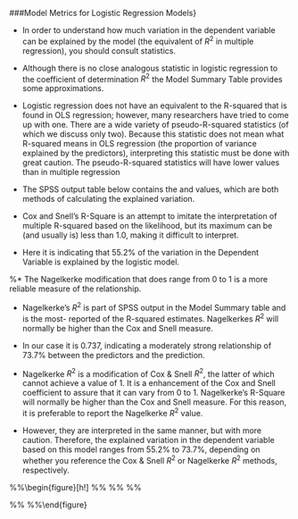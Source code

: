 


###Model Metrics for Logistic Regression Models}


*  In order to understand how much variation in the dependent variable can be explained 
by the model (the equivalent of $R^2$ in multiple regression), you should consult \textbf{\textit{Model Summary}} statistics.

*  Although there is no close analogous statistic in logistic regression to the coefficient of
determination $R^2$ the Model Summary Table provides some approximations.
*  
Logistic regression does not have an equivalent to the R-squared that is found in OLS regression; however, many researchers have tried to come up with one. There are a wide variety of pseudo-R-squared statistics (of which we discuss only two).  Because this statistic does not mean what R-squared means in OLS regression (the proportion of variance explained by the predictors), interpreting this statistic must be done with great caution.
The pseudo-R-squared statistics will have lower values than in multiple regression


*  The SPSS output table below contains the \textit{Cox \& Snell R Square} and \textit{Nagelkerke R Square } values, which are both methods of calculating the explained variation.



\begin{figure}[h!]
\centering
\includegraphics[width=0.9\linewidth]{images/Logistic5a}
\end{figure}



*  Cox and Snell’s R-Square is an attempt to imitate the interpretation of multiple R-squared based
on the likelihood, but its maximum can be (and usually is) less than 1.0, making it difficult to
interpret. 

*  Here it is indicating that 55.2\% of the variation in the Dependent Variable is explained by the
logistic model. 



%*  The Nagelkerke modification that does range from 0 to 1 is a more reliable measure of the relationship.



*  Nagelkerke's $R^2$ is part of SPSS output in the Model Summary table and is the most-
reported of the R-squared estimates. Nagelkerkes $R^2$ will normally be higher than the Cox and Snell measure.
*  In our case it is 0.737, indicating a moderately strong relationship of 73.7\% between the
predictors and the prediction.
*  Nagelkerke $R^2$ is a modification of Cox \& Snell $R^2$, the latter of which cannot achieve a value of 1. It is a enhancement of the Cox and Snell coefficient to assure that it can vary from 0 to 1. Nagelkerke's R-Square will normally be higher than the Cox and Snell measure. For this reason, it is preferable to report the Nagelkerke $R^2$ value.




*   However, they are interpreted in the same manner, but with more caution. Therefore, the explained variation in the dependent variable based on this model ranges from 55.2\% to 73.7\%, depending on whether you reference the Cox \& Snell $R^2$ or Nagelkerke $R^2$ methods, respectively.



%%\begin{figure}[h!]
%%\centering
%%\includegraphics[width=0.9\linewidth]{images/BLogReg-Rsq}
%%\caption{SPSS output}
%%\label{fig:BLogReg-Rsq}
%%\end{figure}




